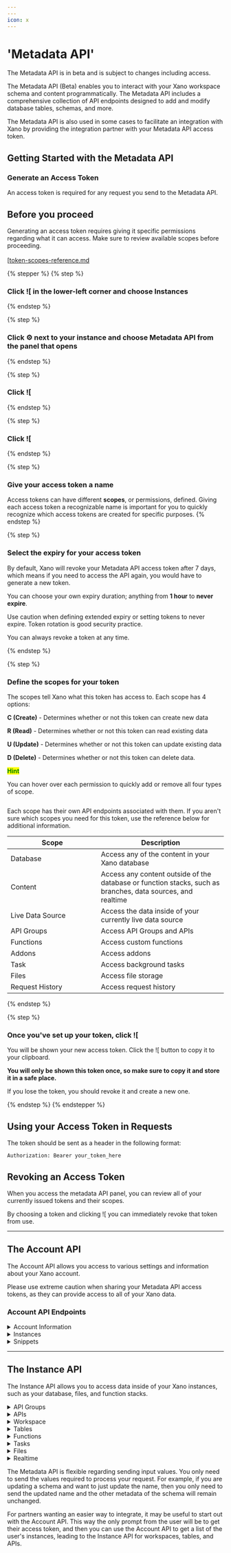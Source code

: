 ```yaml
---
---
icon: x
---
```


# 'Metadata API'

<Info>

The Metadata API is in beta and is subject to changes including access.

</Info>

The Metadata API (Beta) enables you to interact with your Xano workspace schema and content programmatically. The Metadata API includes a comprehensive collection of API endpoints designed to add and modify database tables, schemas, and more.

The Metadata API is also used in some cases to facilitate an integration with Xano by providing the integration partner with your Metadata API access token.

## Getting Started with the Metadata API

### Generate an Access Token

An access token is required for any request you send to the Metadata API.

<Info>

## Before you proceed

Generating an access token requires giving it specific permissions regarding what it can access. Make sure to review available scopes before proceeding.\
\
[[token-scopes-reference.md](token-scopes-reference.md "mention")

</Info>

{% stepper %}
{% step %}
### Click ![[](<../../.gitbook/assets/CleanShot 2025-03-04 at 19.15.50.png>) in the lower-left corner and choose Instances


{% endstep %}

{% step %}
### Click :gear: next to your instance and choose Metadata API from the panel that opens
{% endstep %}

{% step %}
### Click ![[](<../../.gitbook/assets/CleanShot 2025-03-04 at 19.19.08.png>)


{% endstep %}

{% step %}
### Click ![[](<../../.gitbook/assets/CleanShot 2025-03-04 at 19.19.36.png>)


{% endstep %}

{% step %}
### Give your access token a name

Access tokens can have different **scopes**, or permissions, defined. Giving each access token a recognizable name is important for you to quickly recognize which access tokens are created for specific purposes.
{% endstep %}

{% step %}
### Select the expiry for your access token

By default, Xano will revoke your Metadata API access token after 7 days, which means if you need to access the API again, you would have to generate a new token.

You can choose your own expiry duration; anything from **1 hour** to **never expire**.

<Warning>

Use caution when defining extended expiry or setting tokens to never expire. Token rotation is good security practice.

You can always revoke a token at any time.

</Warning>
{% endstep %}

{% step %}
### Define the scopes for your token

The scopes tell Xano what this token has access to. Each scope has 4 options:

**C (Create)** - Determines whether or not this token can create new data

**R (Read)** - Determines whether or not this token can read existing data

**U (Update)** - Determines whether or not this token can update existing data

**D (Delete)** - Determines whether or not this token can delete data.

<Info>

<mark style="color:green;">**Hint**</mark>

You can hover over each permission to quickly add or remove all four types of scope.

<img src="../..//assets/CleanShot 2025-03-04 at 19.25.43.png" alt="" data-size="original" />

</Info>

Each scope has their own API endpoints associated with them. If you aren't sure which scopes you need for this token, use the reference below for additional information.

<table><thead><tr><th width="194">Scope</th><th>Description</th></tr></thead><tbody><tr><td>Database</td><td>Access any of the content in your Xano database</td></tr><tr><td>Content</td><td>Access any content outside of the database or function stacks, such as branches, data sources, and realtime</td></tr><tr><td>Live Data Source</td><td>Access the data inside of your currently live data source</td></tr><tr><td>API Groups</td><td>Access API Groups and APIs</td></tr><tr><td>Functions</td><td>Access custom functions</td></tr><tr><td>Addons</td><td>Access addons</td></tr><tr><td>Task</td><td>Access background tasks</td></tr><tr><td>Files</td><td>Access file storage</td></tr><tr><td>Request History</td><td>Access request history</td></tr></tbody></table>
{% endstep %}

{% step %}
### Once you've set up your token, click ![[](<../../.gitbook/assets/CleanShot 2025-03-04 at 19.32.32.png>)

You will be shown your new access token. Click the ![[](<../../.gitbook/assets/CleanShot 2025-03-04 at 19.32.56.png>) button to copy it to your clipboard.

<Danger>

**You will only be shown this token once, so make sure to copy it and store it in a safe place.**

If you lose the token, you should revoke it and create a new one.

</Danger>
{% endstep %}
{% endstepper %}

## Using your Access Token in Requests

The token should be sent as a header in the following format:

```
Authorization: Bearer your_token_here
```

## Revoking an Access Token

When you access the metadata API panel, you can review all of your currently issued tokens and their scopes.

By choosing a token and clicking ![[](<../../.gitbook/assets/CleanShot 2025-03-04 at 19.34.48.png>) you can immediately revoke that token from use.

***

## The Account API

The Account API allows you access to various settings and information about your Xano account.

<Danger>

Please use extreme caution when sharing your Metadata API access tokens, as they can provide access to all of your Xano data.

</Danger>

### Account API Endpoints

<details>

<summary>Account Information</summary>

{% include "../../.gitbook/includes/metadata-api-account.md" %}

</details>

<details>

<summary>Instances</summary>

{% include "../../.gitbook/includes/metadata-api-instances.md" %}

</details>

<details>

<summary>Snippets</summary>

{% include "../../.gitbook/includes/metadata-api-snippets.md" %}

</details>

***

## The Instance API

The Instance API allows you to access data inside of your Xano instances, such as your database, files, and function stacks.

<details>

<summary>API Groups</summary>

{% include "../../.gitbook/includes/metadata-api-api-groups.md" %}

</details>

<details>

<summary>APIs</summary>

{% include "../../.gitbook/includes/metadata-api-apis.md" %}

</details>

<details>

<summary>Workspace</summary>

{% include "../../.gitbook/includes/metadata-api-workspace.md" %}

</details>

<details>

<summary>Tables</summary>

{% include "../../.gitbook/includes/metadata-api-tables.md" %}

</details>

<details>

<summary>Functions</summary>

{% include "../../.gitbook/includes/metadata-api-functions.md" %}

</details>

<details>

<summary>Tasks</summary>

{% include "../../.gitbook/includes/metadata-api-tasks.md" %}

</details>

<details>

<summary>Files</summary>

{% include "../../.gitbook/includes/metadata-api-files.md" %}

</details>

<details>

<summary>Realtime</summary>

{% include "../../.gitbook/includes/metadata-api-realtime.md" %}

</details>

The Metadata API is flexible regarding sending input values. You only need to send the values required to process your request. For example, if you are updating a schema and want to just update the name, then you only need to send the updated name and the other metadata of the schema will remain unchanged.&#x20;

<Success>

For partners wanting an easier way to integrate, it may be useful to start out with the Account API. This way the only prompt from the user will be to get their access token, and then you can use the Account API to get a list of the user's instances, leading to the Instance API for workspaces, tables, and APIs.

</Success>